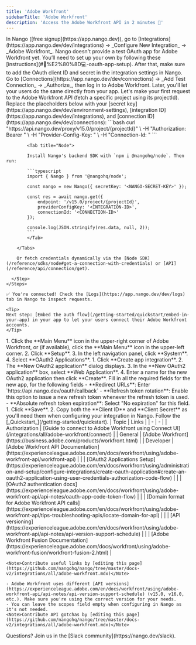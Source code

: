 ```yaml
---
title: 'Adobe Workfront'
sidebarTitle: 'Adobe Workfront'
description: 'Access the Adobe Workfront API in 2 minutes 💨'
---
```


<Tabs>
  <Tab title="🚀 Quickstart">
    <Steps>
      <Step title="Create an integration">
        In Nango ([free signup](https://app.nango.dev)), go to [Integrations](https://app.nango.dev/dev/integrations) -> _Configure New Integration_ -> _Adobe Workfront_. Nango doesn't provide a test OAuth app for Adobe Workfront yet. You’ll need to set up your own by following these [instructions](#🧑%E2%80%8D💻-oauth-app-setup). After that, make sure to add the OAuth client ID and secret in the integration settings in Nango.
      </Step>
      <Step title="Authorize Adobe Workfront">
        Go to [Connections](https://app.nango.dev/dev/connections) -> _Add Test Connection_ -> _Authorize_, then log in to Adobe Workfront. Later, you'll let your users do the same directly from your app.
      </Step>
      <Step title="Call the Adobe Workfront API">
        Let's make your first request to the Adobe Workfront API (fetch a specific project using its projectId). Replace the placeholders below with your [secret key](https://app.nango.dev/dev/environment-settings), [integration ID](https://app.nango.dev/dev/integrations), and [connection ID](https://app.nango.dev/dev/connections):
        <Tabs>
            <Tab title="cURL">
                ```bash
                curl "https://api.nango.dev/proxy/v15.0/project/{projectId}" \
                  -H "Authorization: Bearer <NANGO-SECRET-KEY>" \
                  -H "Provider-Config-Key: <INTEGRATION-ID>" \
                  -H "Connection-Id: <CONNECTION-ID>"
                ```
            </Tab>

            <Tab title="Node">

            Install Nango's backend SDK with `npm i @nangohq/node`. Then run:

            ```typescript
            import { Nango } from '@nangohq/node';

            const nango = new Nango({ secretKey: '<NANGO-SECRET-KEY>' });

            const res = await nango.get({
                endpoint: '/v15.0/project/{projectId}',
                providerConfigKey: '<INTEGRATION-ID>',
                connectionId: '<CONNECTION-ID>'
            });

            console.log(JSON.stringify(res.data, null, 2));
            ```
            </Tab>

        </Tabs>

        Or fetch credentials dynamically via the [Node SDK](/reference/sdks/node#get-a-connection-with-credentials) or [API](/reference/api/connection/get).

      </Step>
    </Steps>

    ✅ You're connected! Check the [Logs](https://app.nango.dev/dev/logs) tab in Nango to inspect requests.

    <Tip>
    Next step: [Embed the auth flow](/getting-started/quickstart/embed-in-your-app) in your app to let your users connect their Adobe Workfront accounts.
    </Tip>
  </Tab>
  <Tab title="🧑‍💻 OAuth app setup">
    <Steps>
      <Step title="Access Adobe Workfront OAuth2 Setup">
        1. Click the **Main Menu** icon in the upper-right corner of Adobe Workfront, or (if available), click the **Main Menu** icon in the upper-left corner.
        2. Click **Setup**.
        3. In the left navigation panel, click **System**.
        4. Select **OAuth2 Applications**.
      </Step>
      <Step title="Create app integration">
        1. Click **Create app integration**.
        2. The **New OAuth2 application** dialog displays.
        3. In the **New OAuth2 application** box, select **Web Application**.
        4. Enter a name for the new OAuth2 application then click **Create**.
      </Step>
      <Step title="Configure OAuth2 application">
        Fill in all the required fields for the new app, for the following fields 
        - **Redirect URLs**: Enter `https://api.nango.dev/oauth/callback`
        - **Refresh token rotation**: Enable this option to issue a new refresh token whenever the refresh token is used.
        - **Absolute refresh token expiration**: Select "No expiration" for this field.
      </Step>
      <Step title="Save and obtain credentials">
        1. Click **Save**.
        2. Copy both the **Client ID** and **Client Secret** as you'll need them when configuring your integration in Nango.
      </Step>
      <Step title="Next">
        Follow the [_Quickstart_](/getting-started/quickstart).
      </Step>
    </Steps>
  </Tab>
  <Tab title="🔗 Useful links">
    | Topic | Links |
    | - | - |
    | Authorization | [Guide to connect to Adobe Workfront using Connect UI](/integrations/all/adobe-workfront/connect) |
    | General | [Adobe Workfront](https://business.adobe.com/products/workfront.html) |
    | Developer | [Adobe Workfront API Documentation](https://experienceleague.adobe.com/en/docs/workfront/using/adobe-workfront-api/workfront-api) |
    | | [OAuth2 Applications Setup](https://experienceleague.adobe.com/en/docs/workfront/using/administration-and-setup/configure-integrations/create-oauth-application#create-an-oauth2-application-using-user-credentials-authorization-code-flow) |
    | | [OAuth2 authentication docs](https://experienceleague.adobe.com/en/docs/workfront/using/adobe-workfront-api/api-notes/oauth-app-code-token-flow) |
    | | [Domain format for Adobe Workfront API calls](https://experienceleague.adobe.com/en/docs/workfront/using/adobe-workfront-api/tips-troubleshooting-apis/locate-domain-for-api) |
    | | [API versioning](https://experienceleague.adobe.com/en/docs/workfront/using/adobe-workfront-api/api-notes/api-version-support-schedule) |
    | | [Adobe Workfront Fusion Documentation](https://experienceleague.adobe.com/docs/workfront/using/adobe-workfront-fusion/workfront-fusion-2.html) |

    <Note>Contribute useful links by [editing this page](https://github.com/nangohq/nango/tree/master/docs-v2/integrations/all/adobe-workfront.mdx)</Note>
  </Tab>
  <Tab title="🚨 API gotchas">

    - Adobe Workfront uses different [API versions](https://experienceleague.adobe.com/en/docs/workfront/using/adobe-workfront-api/api-notes/api-version-support-schedule) (v15.0, v16.0, etc.). Make sure you're using the correct version for your needs.
    - You can leave the scopes field empty when configuring in Nango as it's not needed.
    <Note>Contribute API gotchas by [editing this page](https://github.com/nangohq/nango/tree/master/docs-v2/integrations/all/adobe-workfront.mdx)</Note>
  </Tab>
</Tabs>

<Info>
    Questions? Join us in the [Slack community](https://nango.dev/slack).
</Info>
